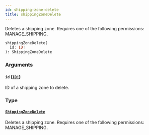 ```yaml
---
id: shipping-zone-delete
title: shippingZoneDelete
---
```


Deletes a shipping zone. Requires one of the following permissions: MANAGE_SHIPPING.

```graphql
shippingZoneDelete(
  id: ID!
): ShippingZoneDelete

```

### Arguments

#### `id` ([`ID!`](../../../developer/api-reference/scalars/id))

ID of a shipping zone to delete.

### Type

#### [`ShippingZoneDelete`](../../../developer/api-reference/objects/shipping-zone-delete)

Deletes a shipping zone. Requires one of the following permissions: MANAGE_SHIPPING.

